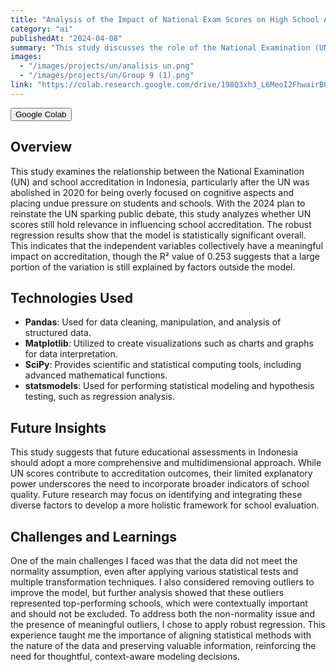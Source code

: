 ```yaml
---
title: "Analysis of the Impact of National Exam Scores on High School Accreditation After the Abolition of the National Exam in South Kalimantan Using Robust Regression"
category: "ai"
publishedAt: "2024-04-08"
summary: "This study discusses the role of the National Examination (UN) and school accreditation in improving the quality of education in Indonesia. School accreditation serves as an evaluation of educational ..."
images:
  - "/images/projects/un/analisis un.png"
  - "/images/projects/un/Group 9 (1).png"
link: "https://colab.research.google.com/drive/198Q3xh3_L6MeoI2FhwairB0kJMCxW42z?usp=sharing"
---
```


<Button href="https://colab.research.google.com/drive/198Q3xh3_L6MeoI2FhwairB0kJMCxW42z?usp=sharing" size="l" data-border="rounded" variant="tertiary" weight="default" prefixIcon="colab">
  <Text variant="body-default-m">Google Colab</Text>
</Button>

## Overview

This study examines the relationship between the National Examination (UN) and school accreditation in Indonesia, particularly after the UN was abolished in 2020 for being overly focused on cognitive aspects and placing undue pressure on students and schools. With the 2024 plan to reinstate the UN sparking public debate, this study analyzes whether UN scores still hold relevance in influencing school accreditation. The robust regression results show that the model is statistically significant overall. This indicates that the independent variables collectively have a meaningful impact on accreditation, though the R² value of 0.253 suggests that a large portion of the variation is still explained by factors outside the model.

## Technologies Used

- **Pandas**: Used for data cleaning, manipulation, and analysis of structured data.
- **Matplotlib**: Utilized to create visualizations such as charts and graphs for data interpretation.
- **SciPy**: Provides scientific and statistical computing tools, including advanced mathematical functions.
- **statsmodels**: Used for performing statistical modeling and hypothesis testing, such as regression analysis.

## Future Insights

This study suggests that future educational assessments in Indonesia should adopt a more comprehensive and multidimensional approach. While UN scores contribute to accreditation outcomes, their limited explanatory power underscores the need to incorporate broader indicators of school quality. Future research may focus on identifying and integrating these diverse factors to develop a more holistic framework for school evaluation.

## Challenges and Learnings

One of the main challenges I faced was that the data did not meet the normality assumption, even after applying various statistical tests and multiple transformation techniques. I also considered removing outliers to improve the model, but further analysis showed that these outliers represented top-performing schools, which were contextually important and should not be excluded. To address both the non-normality issue and the presence of meaningful outliers, I chose to apply robust regression. This experience taught me the importance of aligning statistical methods with the nature of the data and preserving valuable information, reinforcing the need for thoughtful, context-aware modeling decisions.